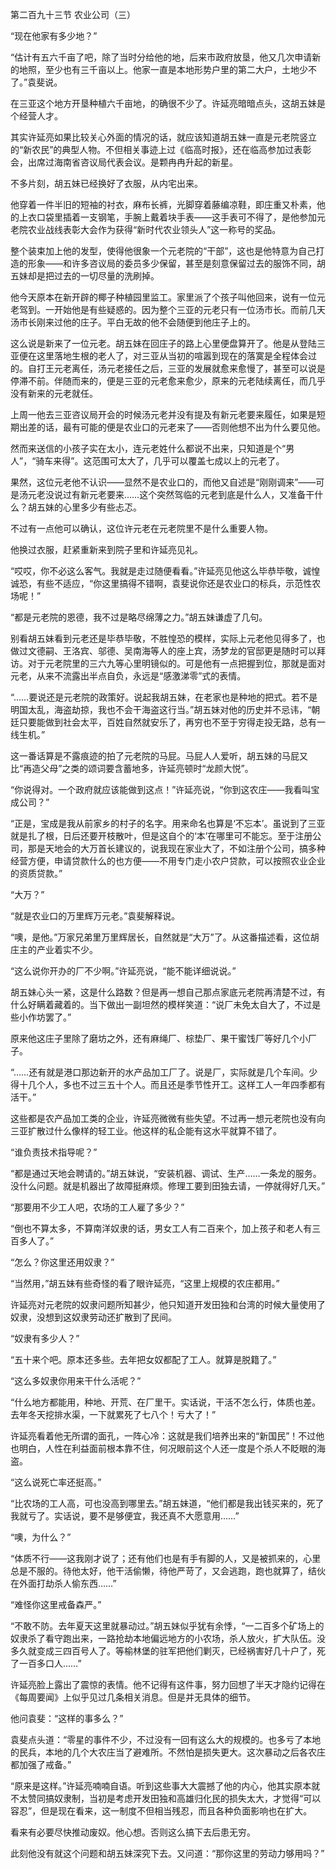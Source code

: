 

第二百九十三节 农业公司（三）

“现在他家有多少地？”

“估计有五六千亩了吧，除了当时分给他的地，后来市政府放垦，他又几次申请新的地照，至少也有三千亩以上。他家一直是本地形势户里的第二大户，土地少不了。”袁斐说。

在三亚这个地方开垦种植六千亩地，的确很不少了。许延亮暗暗点头，这胡五妹是个经营人才。

其实许延亮如果比较关心外面的情况的话，就应该知道胡五妹一直是元老院竖立的“新农民”的典型人物。不但相关事迹上过《临高时报》，还在临高参加过表彰会，出席过海南省咨议局代表会议。是颗冉冉升起的新星。

不多片刻，胡五妹已经换好了衣服，从内宅出来。

他穿着一件半旧的短袖的衬衣，麻布长裤，光脚穿着藤编凉鞋，即庄重又朴素，他的上衣口袋里插着一支钢笔，手腕上戴着块手表――这手表可不得了，是他参加元老院农业战线表彰大会作为获得“新时代农业领头人”这一称号的奖品。

整个装束加上他的发型，使得他很象一个元老院的“干部”，这也是他特意为自己打造的形象――和许多咨议局的委员多少保留，甚至是刻意保留过去的服饰不同，胡五妹却是把过去的一切尽量的洗刷掉。

他今天原本在新开辟的椰子种植园里监工。家里派了个孩子叫他回来，说有一位元老驾到。一开始他是有些疑惑的。因为整个三亚的元老只有一位汤市长。而前几天汤市长刚来过他的庄子。平白无故的他不会随便到他庄子上的。

这么说是新来了一位元老。胡五妹在回庄子的路上心里便盘算开了。他是从登陆三亚便在这里落地生根的老人了，对三亚从当初的喧嚣到现在的落寞是全程体会过的。自打王元老离任，汤元老接任之后，三亚的发展就愈来愈慢了，甚至可以说是停滞不前。伴随而来的，便是三亚的元老愈来愈少，原来的元老陆续离任，而几乎没有新来的元老就任。

上周一他去三亚咨议局开会的时候汤元老并没有提及有新元老要来履任，如果是短期出差的话，最有可能的便是农业口的元老来了――否则他想不出为什么要见他。

然而来送信的小孩子实在太小，连元老姓什么都说不出来，只知道是个“男人”，“骑车来得”。这范围可太大了，几乎可以覆盖七成以上的元老了。

果然，这位元老他不认识――显然不是农业口的，而他又自述是“刚刚调来”――可是汤元老没说过有新元老要来……这个突然驾临的元老到底是什么人，又准备干什么？胡五妹的心里多少有些忐忑。

不过有一点他可以确认，这位许元老在元老院里不是什么重要人物。

他换过衣服，赶紧重新来到院子里和许延亮见礼。

“哎哎，你不必这么客气。我就是走过随便看看。”许延亮见他这么毕恭毕敬，诚惶诚恐，有些不适应，“你这里搞得不错啊，袁斐说你还是农业口的标兵，示范性农场呢！”

“都是元老院的恩德，我不过是略尽绵薄之力。”胡五妹谦虚了几句。

别看胡五妹看到元老还是毕恭毕敬，不胜惶恐的模样，实际上元老他见得多了，也做过文德嗣、王洛宾、邬德、吴南海等人的座上宾，汤梦龙的官邸更是随时可以拜访。对于元老院里的三六九等心里明镜似的。可是他有一点把握到位，那就是面对元老，从来不流露出半点自负，永远是“感激涕零”式的表情。

“……要说还是元老院的政策好。说起我胡五妹，在老家也是种地的把式。若不是明国太乱，海盗劫掠，我也不会干海盗这行当。”胡五妹对他的历史并不忌讳，“朝廷只要能做到社会太平，百姓自然就安乐了，再穷也不至于穷得走投无路，总有一线生机。”

这一番话算是不露痕迹的拍了元老院的马屁。马屁人人爱听，胡五妹的马屁又比“再造父母”之类的颂词要含蓄地多，许延亮顿时“龙颜大悦”。

“你说得对。一个政府就应该能做到这点！”许延亮说，“你到这农庄――我看叫宝成公司？”

“正是，宝成是我从前家乡的村子的名字。用来命名也算是‘不忘本’。虽说到了三亚就是扎了根，日后还要开枝散叶，但是这自个的‘本’在哪里可不能忘。至于注册公司，那是天地会的大万首长建议的，说我现在家业大了，不如注册个公司，搞多种经营方便，申请贷款什么的也方便――不用专门走小农户贷款，可以按照农业企业的资质贷款。”

“大万？”

“就是农业口的万里辉万元老。”袁斐解释说。

“噢，是他。”万家兄弟里万里辉居长，自然就是“大万”了。从这番描述看，这位胡庄主的产业着实不少。

“这么说你开办的厂不少啊。”许延亮说，“能不能详细说说。”

胡五妹心头一紧，这是什么路数？但是再一想自己那点家底元老院再清楚不过，有什么好瞒着藏着的。当下做出一副坦然的模样笑道：“说厂未免太自大了，不过是些小作坊罢了。”

原来他这庄子里除了磨坊之外，还有麻绳厂、棕垫厂、果干蜜饯厂等好几个小厂子。

“……还有就是港口那边新开的水产品加工厂了。说是厂，实际就是几个车间。少得十几个人，多也不过三五十个人。而且还是季节性开工。这样工人一年四季都有活干。”

这些都是农产品加工类的企业，许延亮微微有些失望。不过再一想元老院也没有向三亚扩散过什么像样的轻工业。他这样的私企能有这水平就算不错了。

“谁负责技术指导呢？”

“都是通过天地会聘请的。”胡五妹说，“安装机器、调试、生产……一条龙的服务。没什么问题。就是机器出了故障挺麻烦。修理工要到田独去请，一停就得好几天。”

“那要用不少工人吧，农场的工人雇了多少？”

“倒也不算太多，不算南洋奴隶的话，男女工人有二百来个，加上孩子和老人有三百多人了。”

“怎么？你这里还用奴隶？”

“当然用，”胡五妹有些奇怪的看了眼许延亮，“这里上规模的农庄都用。”

许延亮对元老院的奴隶问题所知甚少，他只知道开发田独和台湾的时候大量使用了奴隶，没想到这奴隶劳动还扩散到了民间。

“奴隶有多少人？”

“五十来个吧。原本还多些。去年把女奴都配了工人。就算是脱籍了。”

“这么多奴隶你用来干什么活呢？”

“什么地方都能用，种地、开荒、在厂里干。实话说，干活不怎么行，体质也差。去年冬天挖排水渠，一下就累死了七八个！亏大了！”

许延亮看着他无所谓的面孔，一阵心冷：这就是我们培养出来的“新国民”！不过他也明白，人性在利益面前根本靠不住，何况眼前这个人还一度是个杀人不眨眼的海盗。

“这么说死亡率还挺高。”

“比农场的工人高，可也没高到哪里去。”胡五妹道，“他们都是我出钱买来的，死了我就亏了。实话说，要不是够便宜，我还真不大愿意用……”

“噢，为什么？”

“体质不行――这我刚才说了；还有他们也是有手有脚的人，又是被抓来的，心里总是不服的。待他太好，他干活偷懒，待他严苛了，又会逃跑，跑也就算了，结伙在外面打劫杀人偷东西……”

“难怪你这里戒备森严。”

“不敢不防。去年夏天这里就暴动过。”胡五妹似乎犹有余悸，“一二百多个矿场上的奴隶杀了看守跑出来，一路抢劫本地偏远地方的小农场，杀人放火，扩大队伍。没多久就变成三四百号人了。等榆林堡的驻军把他们剿灭，已经祸害好几十户了，死了一百多口人……”

许延亮脸上露出了震惊的表情。他不记得有这件事，努力回想了半天才隐约记得在《每周要闻》上似乎见过几条相关消息。但是并无具体的细节。

他问袁斐：“这样的事多么？”

袁斐点头道：“零星的事件不少，不过没有一回有这么大的规模的。也多亏了本地的民兵，本地的几个大农庄当了避难所。不然怕是损失更大。这次暴动之后各农庄都加强了戒备。”

“原来是这样。”许延亮喃喃自语。听到这些事大大震撼了他的内心，他其实原本就不太赞同搞奴隶制，当初是考虑开发田独和高雄归化民的损失太大，才觉得“可以容忍”，但是现在看来，这一制度不但相当残忍，而且各种负面影响也在扩大。

看来有必要尽快推动废奴。他心想。否则这么搞下去后患无穷。

此刻他没有就这个问题和胡五妹深究下去。又问道：“那你这里的劳动力够用吗？”

